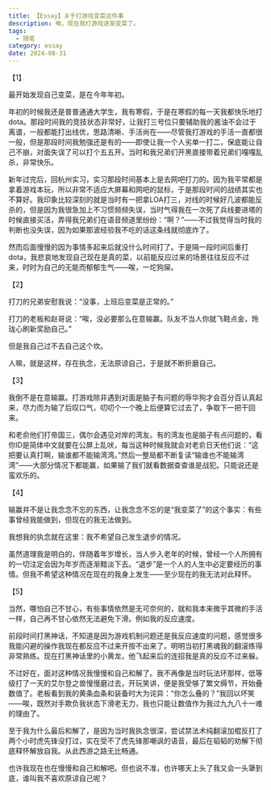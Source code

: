 ```yaml
---
title: 【Essay】关于打游戏变菜这件事
description: 唉，现在我打游戏逐渐变菜了。
tags:
  - 随笔
category: essay
date: 2024-08-31
---
```

【1】

最开始发现自己变菜，是在今年年初。

年初的时候我还是普普通通大学生，我有寒假，于是在寒假的每一天我都快乐地打dota。那段时间我的竞技状态非常好，让我打三号位只要辅助我的酱油不会过于离谱，一般都能打出线优，思路清晰、手活尚在——尽管我打游戏的手活一直都很一般，但是那段时间我勉强还是有的——即使让我一个人劣单一打二，保底能让自己不崩，对面失误了可以打个五五开。当时和我兄弟们开黑直接带着兄弟们嘎嘎乱杀，非常快乐。

新年过完后，回杭州实习，实习那段时间基本上是去网吧打刀的。因为我平常都是拿着游戏本玩，所以非常不适应大屏幕和网吧的鼠标，于是那段时间的战绩其实也不算好。我印象比较深刻的就是当时有一把拿LOA打三，对线的时候好几波都能反杀的，但是因为我很急加上不习惯频频失误，当时气得我在一次死了兵线要进塔的时候直接买活，弄得我兄弟们在语音频道里纷纷：“啊？”——不过我觉得当时我的判断也没失误，因为如果那波经验我不吃的话这条线就彻底炸了。

然而后面慢慢的因为事情多起来后就没什么时间打了。于是隔一段时间后重打dota，我悲哀地发现自己现在是真的菜，以前能反应过来的场景往往反应不过来，时时为自己的无能而郁郁生气——唉，一坨狗屎。

【2】

打刀的兄弟安慰我说：“没事，上班后变菜是正常的。”

打刀的老板和赵哥说：“唉，没必要那么在意输赢。队友不当人你就飞鞋点金，玲珑心刷新奖励自己。”

但是我自己过不去自己这个坎。

人嘛，就是这样，存在执念，无法原谅自己，于是就不断折磨自己。

【3】

我倒不是在意输赢。打游戏除非遇到对面是脑子有问题的辱华狗才会百分百认真起来，尽力而为输了后叹口气，叨叨个一个晚上后便算它过去了，争取下一把干回来。

和老俞他们打帝国三，偶尔会遇见对岸的湾友。有的湾友也是脑子有点问题的，看你ID是简体中文就要在公屏上乱吠，每当这种时候我就会对老俞日天他们说：“这把要认真打啊，输谁都不能输湾湾。”然后一整局都不断复读“输谁也不能输湾湾”——大部分情况下都能赢，如果输了我们就看数据查查谁是战犯。只能说还是蛮欢乐的。

【4】

输赢并不是让我念念不忘的东西，让我念念不忘的是“我变菜了”的这个事实：有些事曾经我能做到，但现在的我无法做到。

我想我的执念就在这里：我不希望自己发生退步的情况。

虽然道理我是明白的，伴随着年岁增长，当人步入老年的时候，曾经一个人所拥有的一切注定会因为年岁而逐渐黯淡下去。“退步”是一个人的人生中必定要经历的事情。但我不希望这种情况在现在的我身上发生——至少现在的我无法对此释怀。

【5】

当然，哪怕自己不甘心，有些事情依然是无可奈何的，就和我本来微乎其微的手活一样，自己再不甘心依然无法避免下滑。例如我的反应速度。

前段时间打黑神话，不知道是因为游戏机制问题还是我反应速度的问题，感觉很多我能闪避的操作我现在都反应不过来开按不出来了。明明当初打黑魂我的翻滚练得非常熟练。现在打黑神话里的小黄龙，他飞起来后的连招我是真的反应不过来躲。

不过好在，面对这种情况我慢慢和自己和解了。我不再像是当时玩法环那样，低等级打了一天的艾尔登之兽慢慢磨过去，开玩笑讲，便是我受够了繁文缛节，开始叠数值了。老板看到我的黄条血条和装备时大为诧异：“你怎么叠的？”我回以坏笑——唉，既然对手欺负我状态下滑老无力，我也只能让数值作为我过九九八十一难的理由了。

至于我为什么最后和解了，是因为当时我执念很深，尝试禁法术纯翻滚加棍反打了两个小时虎先锋没打过，实在受不了虎先锋那嘲讽的语音，最后在韬韬的劝解下彻底释怀解放自我。从此西游之路无比畅通。

也许我现在也在慢慢和自己和解吧。但也说不准，也许哪天上头了我又会一头犟到底，谁叫我不喜欢原谅自己呢？
